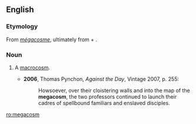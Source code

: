 ==English==

===Etymology===
From {{etyl|fr|en}} ''[[mégacosme]]'', ultimately from {{etyl|grc|en}} {{term|μεγα-|tr=mega-|lang=grc}} + {{term|κόσμος|tr=kosmos|lang=grc}}.

===Noun===
{{en-noun}}

# {{context|obsolete|lang=en}} A [[macrocosm]].
#* '''2006''', Thomas Pynchon, ''Against the Day'', Vintage 2007, p. 255:
#*: Howsoever, over their cloistering walls and into the map of the '''megacosm''', the two professors continued to launch their cadres of spellbound familiars and enslaved disciples.

[[ro:megacosm]]